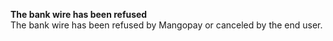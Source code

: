   
<Card title="121001" href="/development-resources/errors/codes/121001">  

 **The bank wire has been refused**  
 The bank wire has been refused by Mangopay or canceled by the end user.  

</Card>